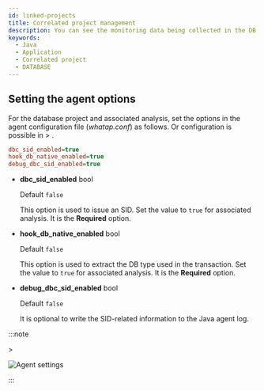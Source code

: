 ```yaml
---
id: linked-projects
title: Correlated project management
description: You can see the monitoring data being collected in the DB project by interconnecting it with the database monitoring project.
keywords:
  - Java
  - Application
  - Correlated project
  - DATABASE
---
```



<LinkprojectDesc />


<Setrole />


<Addproject />

## Setting the agent options

For the database project and associated analysis, set the options in the agent configuration file (*whatap.conf*) as follows. Or configuration is possible in <Cmdname sid="side_management" className="uitext" /> &gt; <Cmdname sid="side_agentSetting" className="uitext" />.

```ini title="whatap.conf"
dbc_sid_enabled=true
hook_db_native_enabled=true
debug_dbc_sid_enabled=true
```

- **dbc_sid_enabled** <span class='type'>bool</span> 

  Default `false`

  This option is used to issue an SID. Set the value to `true` for associated analysis. It is the **Required** option.

- **hook_db_native_enabled** <span class='type'>bool</span> 

  Default `false`

  This option is used to extract the DB type used in the transaction. Set the value to `true` for associated analysis. It is the **Required** option.

- **debug_dbc_sid_enabled** <span class='type'>bool</span> 

  Default `false`

  It is optional to write the SID-related information to the Java agent log. 

:::note

<Cmdname sid="side_management" className="uitext" /> &gt; <Cmdname sid="side_agentSetting" className="uitext" />

![Agent settings](/img/linked-projects-agent-settings.png)

:::


<APMtoDBLinkedProject />




<RemoveProject />
